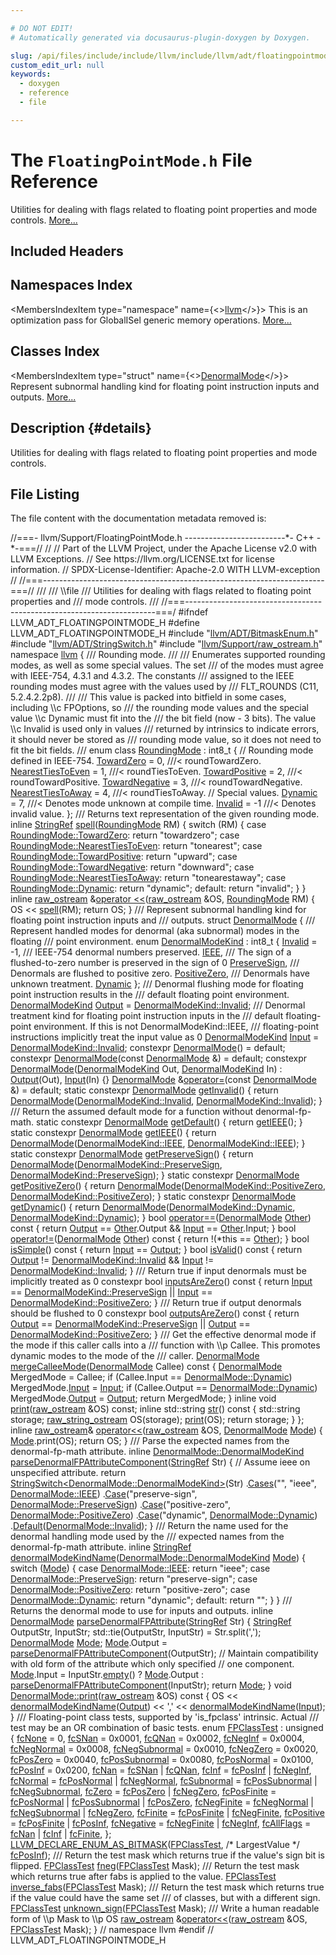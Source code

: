 ```yaml
---

# DO NOT EDIT!
# Automatically generated via docusaurus-plugin-doxygen by Doxygen.

slug: /api/files/include/include/llvm/include/llvm/adt/floatingpointmode-h
custom_edit_url: null
keywords:
  - doxygen
  - reference
  - file

---
```





# The `FloatingPointMode.h` File Reference

<DoxygenPage pluginConfig={pluginConfig}>

Utilities for dealing with flags related to floating point properties and mode controls. <a href="#details">More...</a>

## Included Headers

<IncludesList>
<IncludesListItem
  filePath="llvm/ADT/BitmaskEnum.h"
  permalink="/docs/api/files/include/include/llvm/include/llvm/adt/bitmaskenum-h"
  isLocal="true" />
<IncludesListItem
  filePath="llvm/ADT/StringSwitch.h"
  permalink="/docs/api/files/include/include/llvm/include/llvm/adt/stringswitch-h"
  isLocal="true" />
<IncludesListItem
  filePath="llvm/Support/raw_ostream.h"
  permalink="/docs/api/files/include/include/llvm/include/llvm/support/raw-ostream-h"
  isLocal="true" />
</IncludesList>

## Namespaces Index

<MembersIndex>

<MembersIndexItem
  type="namespace"
  name={<><a href="/docs/api/namespaces/llvm">llvm</a></>}>
This is an optimization pass for GlobalISel generic memory operations. <a href="/docs/api/namespaces/llvm/#details">More...</a>
</MembersIndexItem>

</MembersIndex>

## Classes Index

<MembersIndex>

<MembersIndexItem
  type="struct"
  name={<><a href="/docs/api/structs/llvm/denormalmode">DenormalMode</a></>}>
Represent subnormal handling kind for floating point instruction inputs and outputs. <a href="/docs/api/structs/llvm/denormalmode/#details">More...</a>
</MembersIndexItem>

</MembersIndex>

## Description {#details}

Utilities for dealing with flags related to floating point properties and mode controls.

## File Listing

The file content with the documentation metadata removed is:

<ProgramListing>

<Link id="l00001" /><CodeLine lineNumber="1"><span class="doxyHighlightComment">//===- llvm/Support/FloatingPointMode.h -------------------------&#42;- C++ -&#42;-===//</span></CodeLine>
<Link id="l00002" /><CodeLine lineNumber="2"><span class="doxyHighlightComment">//</span></CodeLine>
<Link id="l00003" /><CodeLine lineNumber="3"><span class="doxyHighlightComment">// Part of the LLVM Project, under the Apache License v2.0 with LLVM Exceptions.</span></CodeLine>
<Link id="l00004" /><CodeLine lineNumber="4"><span class="doxyHighlightComment">// See https://llvm.org/LICENSE.txt for license information.</span></CodeLine>
<Link id="l00005" /><CodeLine lineNumber="5"><span class="doxyHighlightComment">// SPDX-License-Identifier: Apache-2.0 WITH LLVM-exception</span></CodeLine>
<Link id="l00006" /><CodeLine lineNumber="6"><span class="doxyHighlightComment">//</span></CodeLine>
<Link id="l00007" /><CodeLine lineNumber="7"><span class="doxyHighlightComment">//===----------------------------------------------------------------------===//</span></CodeLine>
<Link id="l00008" /><CodeLine lineNumber="8"><span class="doxyHighlightComment">///</span></CodeLine>
<Link id="l00009" /><CodeLine lineNumber="9"><span class="doxyHighlightComment">/// \\file</span></CodeLine>
<Link id="l00010" /><CodeLine lineNumber="10"><span class="doxyHighlightComment">/// Utilities for dealing with flags related to floating point properties and</span></CodeLine>
<Link id="l00011" /><CodeLine lineNumber="11"><span class="doxyHighlightComment">/// mode controls.</span></CodeLine>
<Link id="l00012" /><CodeLine lineNumber="12"><span class="doxyHighlightComment">///</span></CodeLine>
<Link id="l00013" /><CodeLine lineNumber="13"><span class="doxyHighlightComment">//===----------------------------------------------------------------------===/</span></CodeLine>
<Link id="l00014" /><CodeLine lineNumber="14"></CodeLine>
<Link id="l00015" /><CodeLine lineNumber="15"><span class="doxyHighlightPreprocessor">#ifndef LLVM&#95;ADT&#95;FLOATINGPOINTMODE&#95;H</span></CodeLine>
<Link id="l00016" /><CodeLine lineNumber="16"><span class="doxyHighlightPreprocessor">#define LLVM&#95;ADT&#95;FLOATINGPOINTMODE&#95;H</span></CodeLine>
<Link id="l00017" /><CodeLine lineNumber="17"></CodeLine>
<Link id="l00018" /><CodeLine lineNumber="18"><span class="doxyHighlightPreprocessor">#include &quot;<a href="/docs/api/files/include/include/llvm/include/llvm/adt/bitmaskenum-h">llvm/ADT/BitmaskEnum.h</a>&quot;</span></CodeLine>
<Link id="l00019" /><CodeLine lineNumber="19"><span class="doxyHighlightPreprocessor">#include &quot;<a href="/docs/api/files/include/include/llvm/include/llvm/adt/stringswitch-h">llvm/ADT/StringSwitch.h</a>&quot;</span></CodeLine>
<Link id="l00020" /><CodeLine lineNumber="20"><span class="doxyHighlightPreprocessor">#include &quot;<a href="/docs/api/files/include/include/llvm/include/llvm/support/raw-ostream-h">llvm/Support/raw&#95;ostream.h</a>&quot;</span></CodeLine>
<Link id="l00021" /><CodeLine lineNumber="21"></CodeLine>
<Link id="l00022" /><CodeLine lineNumber="22"><span class="doxyHighlightKeyword">namespace </span><span class="doxyHighlight"><a href="/docs/api/namespaces/llvm">llvm</a> &#123;</span></CodeLine>
<Link id="l00023" /><CodeLine lineNumber="23"></CodeLine>
<Link id="l00024" /><CodeLine lineNumber="24"><span class="doxyHighlightComment">/// Rounding mode.</span></CodeLine>
<Link id="l00025" /><CodeLine lineNumber="25"><span class="doxyHighlightComment">///</span></CodeLine>
<Link id="l00026" /><CodeLine lineNumber="26"><span class="doxyHighlightComment">/// Enumerates supported rounding modes, as well as some special values. The set</span></CodeLine>
<Link id="l00027" /><CodeLine lineNumber="27"><span class="doxyHighlightComment">/// of the modes must agree with IEEE-754, 4.3.1 and 4.3.2. The constants</span></CodeLine>
<Link id="l00028" /><CodeLine lineNumber="28"><span class="doxyHighlightComment">/// assigned to the IEEE rounding modes must agree with the values used by</span></CodeLine>
<Link id="l00029" /><CodeLine lineNumber="29"><span class="doxyHighlightComment">/// FLT&#95;ROUNDS (C11, 5.2.4.2.2p8).</span></CodeLine>
<Link id="l00030" /><CodeLine lineNumber="30"><span class="doxyHighlightComment">///</span></CodeLine>
<Link id="l00031" /><CodeLine lineNumber="31"><span class="doxyHighlightComment">/// This value is packed into bitfield in some cases, including \\c FPOptions, so</span></CodeLine>
<Link id="l00032" /><CodeLine lineNumber="32"><span class="doxyHighlightComment">/// the rounding mode values and the special value \\c Dynamic must fit into the</span></CodeLine>
<Link id="l00033" /><CodeLine lineNumber="33"><span class="doxyHighlightComment">/// the bit field (now - 3 bits). The value \\c Invalid is used only in values</span></CodeLine>
<Link id="l00034" /><CodeLine lineNumber="34"><span class="doxyHighlightComment">/// returned by intrinsics to indicate errors, it should never be stored as</span></CodeLine>
<Link id="l00035" /><CodeLine lineNumber="35"><span class="doxyHighlightComment">/// rounding mode value, so it does not need to fit the bit fields.</span></CodeLine>
<Link id="l00036" /><CodeLine lineNumber="36"><span class="doxyHighlightComment">///</span></CodeLine>
<Link id="l00037" /><CodeLine lineNumber="37" lineLink="/docs/api/namespaces/llvm/#ab7af0c09900daed62bbdb01dba180f7c"><span class="doxyHighlightKeyword">enum class</span><span class="doxyHighlight"> <a href="/docs/api/namespaces/llvm/#ab7af0c09900daed62bbdb01dba180f7c">RoundingMode</a> : int8&#95;t &#123;</span></CodeLine>
<Link id="l00038" /><CodeLine lineNumber="38"><span class="doxyHighlight">  </span><span class="doxyHighlightComment">// Rounding mode defined in IEEE-754.</span></CodeLine>
<Link id="l00039" /><CodeLine lineNumber="39" lineLink="/docs/api/namespaces/llvm/#ab7af0c09900daed62bbdb01dba180f7ca2113e9520b32addb451df3b9fec51a96"><span class="doxyHighlight">  <a href="/docs/api/namespaces/llvm/#ab7af0c09900daed62bbdb01dba180f7ca2113e9520b32addb451df3b9fec51a96">TowardZero</a>        = 0,    </span><span class="doxyHighlightComment">///&lt; roundTowardZero.</span></CodeLine>
<Link id="l00040" /><CodeLine lineNumber="40" lineLink="/docs/api/namespaces/llvm/#ab7af0c09900daed62bbdb01dba180f7ca44467144e3b6bdac3e85ef6f90e7d832"><span class="doxyHighlight">  <a href="/docs/api/namespaces/llvm/#ab7af0c09900daed62bbdb01dba180f7ca44467144e3b6bdac3e85ef6f90e7d832">NearestTiesToEven</a> = 1,    </span><span class="doxyHighlightComment">///&lt; roundTiesToEven.</span></CodeLine>
<Link id="l00041" /><CodeLine lineNumber="41" lineLink="/docs/api/namespaces/llvm/#ab7af0c09900daed62bbdb01dba180f7ca9f5fca8e6c87d7107d7203b4c2ccd1af"><span class="doxyHighlight">  <a href="/docs/api/namespaces/llvm/#ab7af0c09900daed62bbdb01dba180f7ca9f5fca8e6c87d7107d7203b4c2ccd1af">TowardPositive</a>    = 2,    </span><span class="doxyHighlightComment">///&lt; roundTowardPositive.</span></CodeLine>
<Link id="l00042" /><CodeLine lineNumber="42" lineLink="/docs/api/namespaces/llvm/#ab7af0c09900daed62bbdb01dba180f7cacd6fee581a325642b84f1af5c0be5140"><span class="doxyHighlight">  <a href="/docs/api/namespaces/llvm/#ab7af0c09900daed62bbdb01dba180f7cacd6fee581a325642b84f1af5c0be5140">TowardNegative</a>    = 3,    </span><span class="doxyHighlightComment">///&lt; roundTowardNegative.</span></CodeLine>
<Link id="l00043" /><CodeLine lineNumber="43" lineLink="/docs/api/namespaces/llvm/#ab7af0c09900daed62bbdb01dba180f7cac88733f0acde4922deb25917d884f7bb"><span class="doxyHighlight">  <a href="/docs/api/namespaces/llvm/#ab7af0c09900daed62bbdb01dba180f7cac88733f0acde4922deb25917d884f7bb">NearestTiesToAway</a> = 4,    </span><span class="doxyHighlightComment">///&lt; roundTiesToAway.</span></CodeLine>
<Link id="l00044" /><CodeLine lineNumber="44"></CodeLine>
<Link id="l00045" /><CodeLine lineNumber="45"><span class="doxyHighlight">  </span><span class="doxyHighlightComment">// Special values.</span></CodeLine>
<Link id="l00046" /><CodeLine lineNumber="46" lineLink="/docs/api/namespaces/llvm/#ab7af0c09900daed62bbdb01dba180f7ca971fd8cc345d8bd9f92e9f7d88fdf20c"><span class="doxyHighlight">  <a href="/docs/api/namespaces/llvm/#ab7af0c09900daed62bbdb01dba180f7ca971fd8cc345d8bd9f92e9f7d88fdf20c">Dynamic</a> = 7,    </span><span class="doxyHighlightComment">///&lt; Denotes mode unknown at compile time.</span></CodeLine>
<Link id="l00047" /><CodeLine lineNumber="47" lineLink="/docs/api/namespaces/llvm/#ab7af0c09900daed62bbdb01dba180f7ca4bbb8f967da6d1a610596d7257179c2b"><span class="doxyHighlight">  <a href="/docs/api/namespaces/llvm/#af59335be18fa802d111a646be658b7d0a68a576ae5bab85b26f5e5a947d3b41e8">Invalid</a> = -1    </span><span class="doxyHighlightComment">///&lt; Denotes invalid value.</span></CodeLine>
<Link id="l00048" /><CodeLine lineNumber="48"><span class="doxyHighlight">&#125;;</span></CodeLine>
<Link id="l00049" /><CodeLine lineNumber="49"></CodeLine>
<Link id="l00050" /><CodeLine lineNumber="50"><span class="doxyHighlightComment">/// Returns text representation of the given rounding mode.</span></CodeLine>
<Link id="l00051" /><CodeLine lineNumber="51" lineLink="/docs/api/namespaces/llvm/#acc6e3aaa82dc2701eedafc4b32393ebb"><span class="doxyHighlightKeyword">inline</span><span class="doxyHighlight"> <a href="/docs/api/classes/llvm/stringref">StringRef</a> <a href="/docs/api/namespaces/llvm/#acc6e3aaa82dc2701eedafc4b32393ebb">spell</a>(<a href="/docs/api/namespaces/llvm/#ab7af0c09900daed62bbdb01dba180f7c">RoundingMode</a> RM) &#123;</span></CodeLine>
<Link id="l00052" /><CodeLine lineNumber="52"><span class="doxyHighlight">  </span><span class="doxyHighlightKeywordFlow">switch</span><span class="doxyHighlight"> (RM) &#123;</span></CodeLine>
<Link id="l00053" /><CodeLine lineNumber="53"><span class="doxyHighlight">  </span><span class="doxyHighlightKeywordFlow">case</span><span class="doxyHighlight"> <a href="/docs/api/namespaces/llvm/#ab7af0c09900daed62bbdb01dba180f7ca2113e9520b32addb451df3b9fec51a96">RoundingMode::TowardZero</a>: </span><span class="doxyHighlightKeywordFlow">return</span><span class="doxyHighlight"> </span><span class="doxyHighlightStringLiteral">&quot;towardzero&quot;</span><span class="doxyHighlight">;</span></CodeLine>
<Link id="l00054" /><CodeLine lineNumber="54"><span class="doxyHighlight">  </span><span class="doxyHighlightKeywordFlow">case</span><span class="doxyHighlight"> <a href="/docs/api/namespaces/llvm/#ab7af0c09900daed62bbdb01dba180f7ca44467144e3b6bdac3e85ef6f90e7d832">RoundingMode::NearestTiesToEven</a>: </span><span class="doxyHighlightKeywordFlow">return</span><span class="doxyHighlight"> </span><span class="doxyHighlightStringLiteral">&quot;tonearest&quot;</span><span class="doxyHighlight">;</span></CodeLine>
<Link id="l00055" /><CodeLine lineNumber="55"><span class="doxyHighlight">  </span><span class="doxyHighlightKeywordFlow">case</span><span class="doxyHighlight"> <a href="/docs/api/namespaces/llvm/#ab7af0c09900daed62bbdb01dba180f7ca9f5fca8e6c87d7107d7203b4c2ccd1af">RoundingMode::TowardPositive</a>: </span><span class="doxyHighlightKeywordFlow">return</span><span class="doxyHighlight"> </span><span class="doxyHighlightStringLiteral">&quot;upward&quot;</span><span class="doxyHighlight">;</span></CodeLine>
<Link id="l00056" /><CodeLine lineNumber="56"><span class="doxyHighlight">  </span><span class="doxyHighlightKeywordFlow">case</span><span class="doxyHighlight"> <a href="/docs/api/namespaces/llvm/#ab7af0c09900daed62bbdb01dba180f7cacd6fee581a325642b84f1af5c0be5140">RoundingMode::TowardNegative</a>: </span><span class="doxyHighlightKeywordFlow">return</span><span class="doxyHighlight"> </span><span class="doxyHighlightStringLiteral">&quot;downward&quot;</span><span class="doxyHighlight">;</span></CodeLine>
<Link id="l00057" /><CodeLine lineNumber="57"><span class="doxyHighlight">  </span><span class="doxyHighlightKeywordFlow">case</span><span class="doxyHighlight"> <a href="/docs/api/namespaces/llvm/#ab7af0c09900daed62bbdb01dba180f7cac88733f0acde4922deb25917d884f7bb">RoundingMode::NearestTiesToAway</a>: </span><span class="doxyHighlightKeywordFlow">return</span><span class="doxyHighlight"> </span><span class="doxyHighlightStringLiteral">&quot;tonearestaway&quot;</span><span class="doxyHighlight">;</span></CodeLine>
<Link id="l00058" /><CodeLine lineNumber="58"><span class="doxyHighlight">  </span><span class="doxyHighlightKeywordFlow">case</span><span class="doxyHighlight"> <a href="/docs/api/namespaces/llvm/#ab7af0c09900daed62bbdb01dba180f7ca971fd8cc345d8bd9f92e9f7d88fdf20c">RoundingMode::Dynamic</a>: </span><span class="doxyHighlightKeywordFlow">return</span><span class="doxyHighlight"> </span><span class="doxyHighlightStringLiteral">&quot;dynamic&quot;</span><span class="doxyHighlight">;</span></CodeLine>
<Link id="l00059" /><CodeLine lineNumber="59"><span class="doxyHighlight">  </span><span class="doxyHighlightKeywordFlow">default</span><span class="doxyHighlight">: </span><span class="doxyHighlightKeywordFlow">return</span><span class="doxyHighlight"> </span><span class="doxyHighlightStringLiteral">&quot;invalid&quot;</span><span class="doxyHighlight">;</span></CodeLine>
<Link id="l00060" /><CodeLine lineNumber="60"><span class="doxyHighlight">  &#125;</span></CodeLine>
<Link id="l00061" /><CodeLine lineNumber="61"><span class="doxyHighlight">&#125;</span></CodeLine>
<Link id="l00062" /><CodeLine lineNumber="62"></CodeLine>
<Link id="l00063" /><CodeLine lineNumber="63" lineLink="/docs/api/namespaces/llvm/#ad776ff5246fd8909de3f9f97644b82c9"><span class="doxyHighlightKeyword">inline</span><span class="doxyHighlight"> <a href="/docs/api/classes/llvm/raw-ostream">raw&#95;ostream</a> &amp;<a href="/docs/api/namespaces/llvm/#ab89f1db02887aa569176f0e29622eb47">operator &lt;&lt;</a>(<a href="/docs/api/classes/llvm/raw-ostream">raw&#95;ostream</a> &amp;OS, <a href="/docs/api/namespaces/llvm/#ab7af0c09900daed62bbdb01dba180f7c">RoundingMode</a> RM) &#123;</span></CodeLine>
<Link id="l00064" /><CodeLine lineNumber="64"><span class="doxyHighlight">  OS &lt;&lt; <a href="/docs/api/namespaces/llvm/#acc6e3aaa82dc2701eedafc4b32393ebb">spell</a>(RM);</span></CodeLine>
<Link id="l00065" /><CodeLine lineNumber="65"><span class="doxyHighlight">  </span><span class="doxyHighlightKeywordFlow">return</span><span class="doxyHighlight"> OS;</span></CodeLine>
<Link id="l00066" /><CodeLine lineNumber="66"><span class="doxyHighlight">&#125;</span></CodeLine>
<Link id="l00067" /><CodeLine lineNumber="67"></CodeLine>
<Link id="l00068" /><CodeLine lineNumber="68"><span class="doxyHighlightComment">/// Represent subnormal handling kind for floating point instruction inputs and</span></CodeLine>
<Link id="l00069" /><CodeLine lineNumber="69"><span class="doxyHighlightComment">/// outputs.</span></CodeLine>
<Link id="l00070" /><CodeLine lineNumber="70" lineLink="/docs/api/structs/llvm/denormalmode"><span class="doxyHighlightKeyword">struct </span><span class="doxyHighlight"><a href="/docs/api/structs/llvm/denormalmode/#ad96de724aad364e26ee28cdf52fd6943">DenormalMode</a> &#123;</span></CodeLine>
<Link id="l00071" /><CodeLine lineNumber="71"><span class="doxyHighlightComment">  /// Represent handled modes for denormal (aka subnormal) modes in the floating</span></CodeLine>
<Link id="l00072" /><CodeLine lineNumber="72"><span class="doxyHighlightComment">  /// point environment.</span></CodeLine>
<Link id="l00073" /><CodeLine lineNumber="73" lineLink="/docs/api/structs/llvm/denormalmode/#a29b26e3ae30f3f6ec4106ff181282893"><span class="doxyHighlight">  </span><span class="doxyHighlightKeyword">enum</span><span class="doxyHighlight"> <a href="/docs/api/structs/llvm/denormalmode/#a29b26e3ae30f3f6ec4106ff181282893">DenormalModeKind</a> : int8&#95;t &#123;</span></CodeLine>
<Link id="l00074" /><CodeLine lineNumber="74" lineLink="/docs/api/structs/llvm/denormalmode/#a29b26e3ae30f3f6ec4106ff181282893a72fe23f34a4f8005af6172748a69bc63"><span class="doxyHighlight">    <a href="/docs/api/structs/llvm/denormalmode/#a29b26e3ae30f3f6ec4106ff181282893a72fe23f34a4f8005af6172748a69bc63">Invalid</a> = -1,</span></CodeLine>
<Link id="l00075" /><CodeLine lineNumber="75"></CodeLine>
<Link id="l00076" /><CodeLine lineNumber="76"><span class="doxyHighlightComment">    /// IEEE-754 denormal numbers preserved.</span></CodeLine>
<Link id="l00077" /><CodeLine lineNumber="77" lineLink="/docs/api/structs/llvm/denormalmode/#a29b26e3ae30f3f6ec4106ff181282893ad6fd23eb0b98a2d4551582753191b6da"><span class="doxyHighlight">    <a href="/docs/api/structs/llvm/denormalmode/#a29b26e3ae30f3f6ec4106ff181282893ad6fd23eb0b98a2d4551582753191b6da">IEEE</a>,</span></CodeLine>
<Link id="l00078" /><CodeLine lineNumber="78"></CodeLine>
<Link id="l00079" /><CodeLine lineNumber="79"><span class="doxyHighlightComment">    /// The sign of a flushed-to-zero number is preserved in the sign of 0</span></CodeLine>
<Link id="l00080" /><CodeLine lineNumber="80" lineLink="/docs/api/structs/llvm/denormalmode/#a29b26e3ae30f3f6ec4106ff181282893a40bc80ae1d362a1461703637e946cbd8"><span class="doxyHighlight">    <a href="/docs/api/structs/llvm/denormalmode/#a29b26e3ae30f3f6ec4106ff181282893a40bc80ae1d362a1461703637e946cbd8">PreserveSign</a>,</span></CodeLine>
<Link id="l00081" /><CodeLine lineNumber="81"></CodeLine>
<Link id="l00082" /><CodeLine lineNumber="82"><span class="doxyHighlightComment">    /// Denormals are flushed to positive zero.</span></CodeLine>
<Link id="l00083" /><CodeLine lineNumber="83" lineLink="/docs/api/structs/llvm/denormalmode/#a29b26e3ae30f3f6ec4106ff181282893a7de61db082dcdc6e8d34d1c5fd2e9757"><span class="doxyHighlight">    <a href="/docs/api/structs/llvm/denormalmode/#a29b26e3ae30f3f6ec4106ff181282893a7de61db082dcdc6e8d34d1c5fd2e9757">PositiveZero</a>,</span></CodeLine>
<Link id="l00084" /><CodeLine lineNumber="84"></CodeLine>
<Link id="l00085" /><CodeLine lineNumber="85"><span class="doxyHighlightComment">    /// Denormals have unknown treatment.</span></CodeLine>
<Link id="l00086" /><CodeLine lineNumber="86" lineLink="/docs/api/structs/llvm/denormalmode/#a29b26e3ae30f3f6ec4106ff181282893ab6083e266013055b6c2ef85b1e47444c"><span class="doxyHighlight">    <a href="/docs/api/structs/llvm/denormalmode/#a29b26e3ae30f3f6ec4106ff181282893ab6083e266013055b6c2ef85b1e47444c">Dynamic</a></span></CodeLine>
<Link id="l00087" /><CodeLine lineNumber="87"><span class="doxyHighlight">  &#125;;</span></CodeLine>
<Link id="l00088" /><CodeLine lineNumber="88"></CodeLine>
<Link id="l00089" /><CodeLine lineNumber="89"><span class="doxyHighlightComment">  /// Denormal flushing mode for floating point instruction results in the</span></CodeLine>
<Link id="l00090" /><CodeLine lineNumber="90"><span class="doxyHighlightComment">  /// default floating point environment.</span></CodeLine>
<Link id="l00091" /><CodeLine lineNumber="91" lineLink="/docs/api/structs/llvm/denormalmode/#aa1be940c9e7d0c7ed20dfdaf5731b082"><span class="doxyHighlight">  <a href="/docs/api/structs/llvm/denormalmode/#a29b26e3ae30f3f6ec4106ff181282893">DenormalModeKind</a> <a href="/docs/api/structs/llvm/denormalmode/#aa1be940c9e7d0c7ed20dfdaf5731b082">Output</a> = <a href="/docs/api/structs/llvm/denormalmode/#a29b26e3ae30f3f6ec4106ff181282893a72fe23f34a4f8005af6172748a69bc63">DenormalModeKind::Invalid</a>;</span></CodeLine>
<Link id="l00092" /><CodeLine lineNumber="92"></CodeLine>
<Link id="l00093" /><CodeLine lineNumber="93"><span class="doxyHighlightComment">  /// Denormal treatment kind for floating point instruction inputs in the</span></CodeLine>
<Link id="l00094" /><CodeLine lineNumber="94"><span class="doxyHighlightComment">  /// default floating-point environment. If this is not DenormalModeKind::IEEE,</span></CodeLine>
<Link id="l00095" /><CodeLine lineNumber="95"><span class="doxyHighlightComment">  /// floating-point instructions implicitly treat the input value as 0</span></CodeLine>
<Link id="l00096" /><CodeLine lineNumber="96" lineLink="/docs/api/structs/llvm/denormalmode/#a1b79f1995991b0a757a4d04969c3717f"><span class="doxyHighlight">  <a href="/docs/api/structs/llvm/denormalmode/#a29b26e3ae30f3f6ec4106ff181282893">DenormalModeKind</a> <a href="/docs/api/structs/llvm/denormalmode/#a1b79f1995991b0a757a4d04969c3717f">Input</a> = <a href="/docs/api/structs/llvm/denormalmode/#a29b26e3ae30f3f6ec4106ff181282893a72fe23f34a4f8005af6172748a69bc63">DenormalModeKind::Invalid</a>;</span></CodeLine>
<Link id="l00097" /><CodeLine lineNumber="97"></CodeLine>
<Link id="l00098" /><CodeLine lineNumber="98" lineLink="/docs/api/structs/llvm/denormalmode/#ad96de724aad364e26ee28cdf52fd6943"><span class="doxyHighlight">  </span><span class="doxyHighlightKeyword">constexpr</span><span class="doxyHighlight"> <a href="/docs/api/structs/llvm/denormalmode/#ad96de724aad364e26ee28cdf52fd6943">DenormalMode</a>() = </span><span class="doxyHighlightKeywordFlow">default</span><span class="doxyHighlight">;</span></CodeLine>
<Link id="l00099" /><CodeLine lineNumber="99" lineLink="/docs/api/structs/llvm/denormalmode/#a4b202da837972c1d888800ddde783ecd"><span class="doxyHighlight">  </span><span class="doxyHighlightKeyword">constexpr</span><span class="doxyHighlight"> <a href="/docs/api/structs/llvm/denormalmode/#a4b202da837972c1d888800ddde783ecd">DenormalMode</a>(</span><span class="doxyHighlightKeyword">const</span><span class="doxyHighlight"> <a href="/docs/api/structs/llvm/denormalmode/#ad96de724aad364e26ee28cdf52fd6943">DenormalMode</a> &amp;) = </span><span class="doxyHighlightKeywordFlow">default</span><span class="doxyHighlight">;</span></CodeLine>
<Link id="l00100" /><CodeLine lineNumber="100" lineLink="/docs/api/structs/llvm/denormalmode/#abf884e500b6e13f208363e16bb8c01bf"><span class="doxyHighlight">  </span><span class="doxyHighlightKeyword">constexpr</span><span class="doxyHighlight"> <a href="/docs/api/structs/llvm/denormalmode/#abf884e500b6e13f208363e16bb8c01bf">DenormalMode</a>(<a href="/docs/api/structs/llvm/denormalmode/#a29b26e3ae30f3f6ec4106ff181282893">DenormalModeKind</a> Out, <a href="/docs/api/structs/llvm/denormalmode/#a29b26e3ae30f3f6ec4106ff181282893">DenormalModeKind</a> In) :</span></CodeLine>
<Link id="l00101" /><CodeLine lineNumber="101"><span class="doxyHighlight">    <a href="/docs/api/structs/llvm/denormalmode/#aa1be940c9e7d0c7ed20dfdaf5731b082">Output</a>(Out), <a href="/docs/api/structs/llvm/denormalmode/#a1b79f1995991b0a757a4d04969c3717f">Input</a>(In) &#123;&#125;</span></CodeLine>
<Link id="l00102" /><CodeLine lineNumber="102"></CodeLine>
<Link id="l00103" /><CodeLine lineNumber="103" lineLink="/docs/api/structs/llvm/denormalmode/#ab57988ac0fc8592432171faf6c4b6cb5"><span class="doxyHighlight">  <a href="/docs/api/structs/llvm/denormalmode/#ad96de724aad364e26ee28cdf52fd6943">DenormalMode</a> &amp;<a href="/docs/api/structs/llvm/denormalmode/#ab57988ac0fc8592432171faf6c4b6cb5">operator=</a>(</span><span class="doxyHighlightKeyword">const</span><span class="doxyHighlight"> <a href="/docs/api/structs/llvm/denormalmode/#ad96de724aad364e26ee28cdf52fd6943">DenormalMode</a> &amp;) = </span><span class="doxyHighlightKeywordFlow">default</span><span class="doxyHighlight">;</span></CodeLine>
<Link id="l00104" /><CodeLine lineNumber="104"></CodeLine>
<Link id="l00105" /><CodeLine lineNumber="105" lineLink="/docs/api/structs/llvm/denormalmode/#a7326cc28954855133bd6efba8aa9724a"><span class="doxyHighlight">  </span><span class="doxyHighlightKeyword">static</span><span class="doxyHighlight"> </span><span class="doxyHighlightKeyword">constexpr</span><span class="doxyHighlight"> <a href="/docs/api/structs/llvm/denormalmode/#ad96de724aad364e26ee28cdf52fd6943">DenormalMode</a> <a href="/docs/api/structs/llvm/denormalmode/#a7326cc28954855133bd6efba8aa9724a">getInvalid</a>() &#123;</span></CodeLine>
<Link id="l00106" /><CodeLine lineNumber="106"><span class="doxyHighlight">    </span><span class="doxyHighlightKeywordFlow">return</span><span class="doxyHighlight"> <a href="/docs/api/structs/llvm/denormalmode/#ad96de724aad364e26ee28cdf52fd6943">DenormalMode</a>(<a href="/docs/api/structs/llvm/denormalmode/#a29b26e3ae30f3f6ec4106ff181282893a72fe23f34a4f8005af6172748a69bc63">DenormalModeKind::Invalid</a>, <a href="/docs/api/structs/llvm/denormalmode/#a29b26e3ae30f3f6ec4106ff181282893a72fe23f34a4f8005af6172748a69bc63">DenormalModeKind::Invalid</a>);</span></CodeLine>
<Link id="l00107" /><CodeLine lineNumber="107"><span class="doxyHighlight">  &#125;</span></CodeLine>
<Link id="l00108" /><CodeLine lineNumber="108"></CodeLine>
<Link id="l00109" /><CodeLine lineNumber="109"><span class="doxyHighlightComment">  /// Return the assumed default mode for a function without denormal-fp-math.</span></CodeLine>
<Link id="l00110" /><CodeLine lineNumber="110" lineLink="/docs/api/structs/llvm/denormalmode/#a5593567c266618b9001731accef54da8"><span class="doxyHighlight">  </span><span class="doxyHighlightKeyword">static</span><span class="doxyHighlight"> </span><span class="doxyHighlightKeyword">constexpr</span><span class="doxyHighlight"> <a href="/docs/api/structs/llvm/denormalmode/#ad96de724aad364e26ee28cdf52fd6943">DenormalMode</a> <a href="/docs/api/structs/llvm/denormalmode/#a5593567c266618b9001731accef54da8">getDefault</a>() &#123;</span></CodeLine>
<Link id="l00111" /><CodeLine lineNumber="111"><span class="doxyHighlight">    </span><span class="doxyHighlightKeywordFlow">return</span><span class="doxyHighlight"> <a href="/docs/api/structs/llvm/denormalmode/#afc06bc91a5873ec7efe616b733f2c5c8">getIEEE</a>();</span></CodeLine>
<Link id="l00112" /><CodeLine lineNumber="112"><span class="doxyHighlight">  &#125;</span></CodeLine>
<Link id="l00113" /><CodeLine lineNumber="113"></CodeLine>
<Link id="l00114" /><CodeLine lineNumber="114" lineLink="/docs/api/structs/llvm/denormalmode/#afc06bc91a5873ec7efe616b733f2c5c8"><span class="doxyHighlight">  </span><span class="doxyHighlightKeyword">static</span><span class="doxyHighlight"> </span><span class="doxyHighlightKeyword">constexpr</span><span class="doxyHighlight"> <a href="/docs/api/structs/llvm/denormalmode/#ad96de724aad364e26ee28cdf52fd6943">DenormalMode</a> <a href="/docs/api/structs/llvm/denormalmode/#afc06bc91a5873ec7efe616b733f2c5c8">getIEEE</a>() &#123;</span></CodeLine>
<Link id="l00115" /><CodeLine lineNumber="115"><span class="doxyHighlight">    </span><span class="doxyHighlightKeywordFlow">return</span><span class="doxyHighlight"> <a href="/docs/api/structs/llvm/denormalmode/#ad96de724aad364e26ee28cdf52fd6943">DenormalMode</a>(<a href="/docs/api/structs/llvm/denormalmode/#a29b26e3ae30f3f6ec4106ff181282893ad6fd23eb0b98a2d4551582753191b6da">DenormalModeKind::IEEE</a>, <a href="/docs/api/structs/llvm/denormalmode/#a29b26e3ae30f3f6ec4106ff181282893ad6fd23eb0b98a2d4551582753191b6da">DenormalModeKind::IEEE</a>);</span></CodeLine>
<Link id="l00116" /><CodeLine lineNumber="116"><span class="doxyHighlight">  &#125;</span></CodeLine>
<Link id="l00117" /><CodeLine lineNumber="117"></CodeLine>
<Link id="l00118" /><CodeLine lineNumber="118" lineLink="/docs/api/structs/llvm/denormalmode/#a8b25a485fab5c4ade966d2ad73bc2ccf"><span class="doxyHighlight">  </span><span class="doxyHighlightKeyword">static</span><span class="doxyHighlight"> </span><span class="doxyHighlightKeyword">constexpr</span><span class="doxyHighlight"> <a href="/docs/api/structs/llvm/denormalmode/#ad96de724aad364e26ee28cdf52fd6943">DenormalMode</a> <a href="/docs/api/structs/llvm/denormalmode/#a8b25a485fab5c4ade966d2ad73bc2ccf">getPreserveSign</a>() &#123;</span></CodeLine>
<Link id="l00119" /><CodeLine lineNumber="119"><span class="doxyHighlight">    </span><span class="doxyHighlightKeywordFlow">return</span><span class="doxyHighlight"> <a href="/docs/api/structs/llvm/denormalmode/#ad96de724aad364e26ee28cdf52fd6943">DenormalMode</a>(<a href="/docs/api/structs/llvm/denormalmode/#a29b26e3ae30f3f6ec4106ff181282893a40bc80ae1d362a1461703637e946cbd8">DenormalModeKind::PreserveSign</a>,</span></CodeLine>
<Link id="l00120" /><CodeLine lineNumber="120"><span class="doxyHighlight">                        <a href="/docs/api/structs/llvm/denormalmode/#a29b26e3ae30f3f6ec4106ff181282893a40bc80ae1d362a1461703637e946cbd8">DenormalModeKind::PreserveSign</a>);</span></CodeLine>
<Link id="l00121" /><CodeLine lineNumber="121"><span class="doxyHighlight">  &#125;</span></CodeLine>
<Link id="l00122" /><CodeLine lineNumber="122"></CodeLine>
<Link id="l00123" /><CodeLine lineNumber="123" lineLink="/docs/api/structs/llvm/denormalmode/#a3c136ee901a0b48c5bf4be4b29d58b58"><span class="doxyHighlight">  </span><span class="doxyHighlightKeyword">static</span><span class="doxyHighlight"> </span><span class="doxyHighlightKeyword">constexpr</span><span class="doxyHighlight"> <a href="/docs/api/structs/llvm/denormalmode/#ad96de724aad364e26ee28cdf52fd6943">DenormalMode</a> <a href="/docs/api/structs/llvm/denormalmode/#a3c136ee901a0b48c5bf4be4b29d58b58">getPositiveZero</a>() &#123;</span></CodeLine>
<Link id="l00124" /><CodeLine lineNumber="124"><span class="doxyHighlight">    </span><span class="doxyHighlightKeywordFlow">return</span><span class="doxyHighlight"> <a href="/docs/api/structs/llvm/denormalmode/#ad96de724aad364e26ee28cdf52fd6943">DenormalMode</a>(<a href="/docs/api/structs/llvm/denormalmode/#a29b26e3ae30f3f6ec4106ff181282893a7de61db082dcdc6e8d34d1c5fd2e9757">DenormalModeKind::PositiveZero</a>,</span></CodeLine>
<Link id="l00125" /><CodeLine lineNumber="125"><span class="doxyHighlight">                        <a href="/docs/api/structs/llvm/denormalmode/#a29b26e3ae30f3f6ec4106ff181282893a7de61db082dcdc6e8d34d1c5fd2e9757">DenormalModeKind::PositiveZero</a>);</span></CodeLine>
<Link id="l00126" /><CodeLine lineNumber="126"><span class="doxyHighlight">  &#125;</span></CodeLine>
<Link id="l00127" /><CodeLine lineNumber="127"></CodeLine>
<Link id="l00128" /><CodeLine lineNumber="128" lineLink="/docs/api/structs/llvm/denormalmode/#af51395b84b8db9baa750e7b9210eebb2"><span class="doxyHighlight">  </span><span class="doxyHighlightKeyword">static</span><span class="doxyHighlight"> </span><span class="doxyHighlightKeyword">constexpr</span><span class="doxyHighlight"> <a href="/docs/api/structs/llvm/denormalmode/#ad96de724aad364e26ee28cdf52fd6943">DenormalMode</a> <a href="/docs/api/structs/llvm/denormalmode/#af51395b84b8db9baa750e7b9210eebb2">getDynamic</a>() &#123;</span></CodeLine>
<Link id="l00129" /><CodeLine lineNumber="129"><span class="doxyHighlight">    </span><span class="doxyHighlightKeywordFlow">return</span><span class="doxyHighlight"> <a href="/docs/api/structs/llvm/denormalmode/#ad96de724aad364e26ee28cdf52fd6943">DenormalMode</a>(<a href="/docs/api/structs/llvm/denormalmode/#a29b26e3ae30f3f6ec4106ff181282893ab6083e266013055b6c2ef85b1e47444c">DenormalModeKind::Dynamic</a>, <a href="/docs/api/structs/llvm/denormalmode/#a29b26e3ae30f3f6ec4106ff181282893ab6083e266013055b6c2ef85b1e47444c">DenormalModeKind::Dynamic</a>);</span></CodeLine>
<Link id="l00130" /><CodeLine lineNumber="130"><span class="doxyHighlight">  &#125;</span></CodeLine>
<Link id="l00131" /><CodeLine lineNumber="131"></CodeLine>
<Link id="l00132" /><CodeLine lineNumber="132" lineLink="/docs/api/structs/llvm/denormalmode/#aa855dc98825c2d5280daa12b8cb34949"><span class="doxyHighlight">  </span><span class="doxyHighlightKeywordType">bool</span><span class="doxyHighlight"> <a href="/docs/api/structs/llvm/denormalmode/#aa855dc98825c2d5280daa12b8cb34949">operator==</a>(<a href="/docs/api/structs/llvm/denormalmode/#ad96de724aad364e26ee28cdf52fd6943">DenormalMode</a> <a href="/docs/api/namespaces/llvm/#a9eb4f5b98b70ee4fab9614ed58282c1fa6311ae17c1ee52b36e68aaf4ad066387">Other</a>)</span><span class="doxyHighlightKeyword"> const </span><span class="doxyHighlight">&#123;</span></CodeLine>
<Link id="l00133" /><CodeLine lineNumber="133"><span class="doxyHighlight">    </span><span class="doxyHighlightKeywordFlow">return</span><span class="doxyHighlight"> <a href="/docs/api/structs/llvm/denormalmode/#aa1be940c9e7d0c7ed20dfdaf5731b082">Output</a> == <a href="/docs/api/namespaces/llvm/#a9eb4f5b98b70ee4fab9614ed58282c1fa6311ae17c1ee52b36e68aaf4ad066387">Other</a>.Output &amp;&amp; <a href="/docs/api/structs/llvm/denormalmode/#a1b79f1995991b0a757a4d04969c3717f">Input</a> == <a href="/docs/api/namespaces/llvm/#a9eb4f5b98b70ee4fab9614ed58282c1fa6311ae17c1ee52b36e68aaf4ad066387">Other</a>.Input;</span></CodeLine>
<Link id="l00134" /><CodeLine lineNumber="134"><span class="doxyHighlight">  &#125;</span></CodeLine>
<Link id="l00135" /><CodeLine lineNumber="135"></CodeLine>
<Link id="l00136" /><CodeLine lineNumber="136" lineLink="/docs/api/structs/llvm/denormalmode/#a4ec7bc0edf1366472c4109dd76f8ce99"><span class="doxyHighlight">  </span><span class="doxyHighlightKeywordType">bool</span><span class="doxyHighlight"> <a href="/docs/api/structs/llvm/denormalmode/#a4ec7bc0edf1366472c4109dd76f8ce99">operator!=</a>(<a href="/docs/api/structs/llvm/denormalmode/#ad96de724aad364e26ee28cdf52fd6943">DenormalMode</a> <a href="/docs/api/namespaces/llvm/#a9eb4f5b98b70ee4fab9614ed58282c1fa6311ae17c1ee52b36e68aaf4ad066387">Other</a>)</span><span class="doxyHighlightKeyword"> const </span><span class="doxyHighlight">&#123;</span></CodeLine>
<Link id="l00137" /><CodeLine lineNumber="137"><span class="doxyHighlight">    </span><span class="doxyHighlightKeywordFlow">return</span><span class="doxyHighlight"> !(&#42;</span><span class="doxyHighlightKeyword">this</span><span class="doxyHighlight"> == <a href="/docs/api/namespaces/llvm/#a9eb4f5b98b70ee4fab9614ed58282c1fa6311ae17c1ee52b36e68aaf4ad066387">Other</a>);</span></CodeLine>
<Link id="l00138" /><CodeLine lineNumber="138"><span class="doxyHighlight">  &#125;</span></CodeLine>
<Link id="l00139" /><CodeLine lineNumber="139"></CodeLine>
<Link id="l00140" /><CodeLine lineNumber="140" lineLink="/docs/api/structs/llvm/denormalmode/#a6c4f83a3adadaf5324552427a9c239c3"><span class="doxyHighlight">  </span><span class="doxyHighlightKeywordType">bool</span><span class="doxyHighlight"> <a href="/docs/api/structs/llvm/denormalmode/#a6c4f83a3adadaf5324552427a9c239c3">isSimple</a>()</span><span class="doxyHighlightKeyword"> const </span><span class="doxyHighlight">&#123;</span></CodeLine>
<Link id="l00141" /><CodeLine lineNumber="141"><span class="doxyHighlight">    </span><span class="doxyHighlightKeywordFlow">return</span><span class="doxyHighlight"> <a href="/docs/api/structs/llvm/denormalmode/#a1b79f1995991b0a757a4d04969c3717f">Input</a> == <a href="/docs/api/structs/llvm/denormalmode/#aa1be940c9e7d0c7ed20dfdaf5731b082">Output</a>;</span></CodeLine>
<Link id="l00142" /><CodeLine lineNumber="142"><span class="doxyHighlight">  &#125;</span></CodeLine>
<Link id="l00143" /><CodeLine lineNumber="143"></CodeLine>
<Link id="l00144" /><CodeLine lineNumber="144" lineLink="/docs/api/structs/llvm/denormalmode/#ad26d0c331e4714d8dc77cdd90d1d75d4"><span class="doxyHighlight">  </span><span class="doxyHighlightKeywordType">bool</span><span class="doxyHighlight"> <a href="/docs/api/structs/llvm/denormalmode/#ad26d0c331e4714d8dc77cdd90d1d75d4">isValid</a>()</span><span class="doxyHighlightKeyword"> const </span><span class="doxyHighlight">&#123;</span></CodeLine>
<Link id="l00145" /><CodeLine lineNumber="145"><span class="doxyHighlight">    </span><span class="doxyHighlightKeywordFlow">return</span><span class="doxyHighlight"> <a href="/docs/api/structs/llvm/denormalmode/#aa1be940c9e7d0c7ed20dfdaf5731b082">Output</a> != <a href="/docs/api/structs/llvm/denormalmode/#a29b26e3ae30f3f6ec4106ff181282893a72fe23f34a4f8005af6172748a69bc63">DenormalModeKind::Invalid</a> &amp;&amp;</span></CodeLine>
<Link id="l00146" /><CodeLine lineNumber="146"><span class="doxyHighlight">           <a href="/docs/api/structs/llvm/denormalmode/#a1b79f1995991b0a757a4d04969c3717f">Input</a> != <a href="/docs/api/structs/llvm/denormalmode/#a29b26e3ae30f3f6ec4106ff181282893a72fe23f34a4f8005af6172748a69bc63">DenormalModeKind::Invalid</a>;</span></CodeLine>
<Link id="l00147" /><CodeLine lineNumber="147"><span class="doxyHighlight">  &#125;</span></CodeLine>
<Link id="l00148" /><CodeLine lineNumber="148"></CodeLine>
<Link id="l00149" /><CodeLine lineNumber="149"><span class="doxyHighlightComment">  /// Return true if input denormals must be implicitly treated as 0</span></CodeLine>
<Link id="l00150" /><CodeLine lineNumber="150" lineLink="/docs/api/structs/llvm/denormalmode/#a898bc0d2b24c32a5d732ae7a225c337c"><span class="doxyHighlight">  </span><span class="doxyHighlightKeyword">constexpr</span><span class="doxyHighlight"> </span><span class="doxyHighlightKeywordType">bool</span><span class="doxyHighlight"> <a href="/docs/api/structs/llvm/denormalmode/#a898bc0d2b24c32a5d732ae7a225c337c">inputsAreZero</a>()</span><span class="doxyHighlightKeyword"> const </span><span class="doxyHighlight">&#123;</span></CodeLine>
<Link id="l00151" /><CodeLine lineNumber="151"><span class="doxyHighlight">    </span><span class="doxyHighlightKeywordFlow">return</span><span class="doxyHighlight"> <a href="/docs/api/structs/llvm/denormalmode/#a1b79f1995991b0a757a4d04969c3717f">Input</a> == <a href="/docs/api/structs/llvm/denormalmode/#a29b26e3ae30f3f6ec4106ff181282893a40bc80ae1d362a1461703637e946cbd8">DenormalModeKind::PreserveSign</a> ||</span></CodeLine>
<Link id="l00152" /><CodeLine lineNumber="152"><span class="doxyHighlight">           <a href="/docs/api/structs/llvm/denormalmode/#a1b79f1995991b0a757a4d04969c3717f">Input</a> == <a href="/docs/api/structs/llvm/denormalmode/#a29b26e3ae30f3f6ec4106ff181282893a7de61db082dcdc6e8d34d1c5fd2e9757">DenormalModeKind::PositiveZero</a>;</span></CodeLine>
<Link id="l00153" /><CodeLine lineNumber="153"><span class="doxyHighlight">  &#125;</span></CodeLine>
<Link id="l00154" /><CodeLine lineNumber="154"></CodeLine>
<Link id="l00155" /><CodeLine lineNumber="155"><span class="doxyHighlightComment">  /// Return true if output denormals should be flushed to 0</span></CodeLine>
<Link id="l00156" /><CodeLine lineNumber="156" lineLink="/docs/api/structs/llvm/denormalmode/#a1cc624e88436331500750f5ffbef65e0"><span class="doxyHighlight">  </span><span class="doxyHighlightKeyword">constexpr</span><span class="doxyHighlight"> </span><span class="doxyHighlightKeywordType">bool</span><span class="doxyHighlight"> <a href="/docs/api/structs/llvm/denormalmode/#a1cc624e88436331500750f5ffbef65e0">outputsAreZero</a>()</span><span class="doxyHighlightKeyword"> const </span><span class="doxyHighlight">&#123;</span></CodeLine>
<Link id="l00157" /><CodeLine lineNumber="157"><span class="doxyHighlight">    </span><span class="doxyHighlightKeywordFlow">return</span><span class="doxyHighlight"> <a href="/docs/api/structs/llvm/denormalmode/#aa1be940c9e7d0c7ed20dfdaf5731b082">Output</a> == <a href="/docs/api/structs/llvm/denormalmode/#a29b26e3ae30f3f6ec4106ff181282893a40bc80ae1d362a1461703637e946cbd8">DenormalModeKind::PreserveSign</a> ||</span></CodeLine>
<Link id="l00158" /><CodeLine lineNumber="158"><span class="doxyHighlight">           <a href="/docs/api/structs/llvm/denormalmode/#aa1be940c9e7d0c7ed20dfdaf5731b082">Output</a> == <a href="/docs/api/structs/llvm/denormalmode/#a29b26e3ae30f3f6ec4106ff181282893a7de61db082dcdc6e8d34d1c5fd2e9757">DenormalModeKind::PositiveZero</a>;</span></CodeLine>
<Link id="l00159" /><CodeLine lineNumber="159"><span class="doxyHighlight">  &#125;</span></CodeLine>
<Link id="l00160" /><CodeLine lineNumber="160"></CodeLine>
<Link id="l00161" /><CodeLine lineNumber="161"><span class="doxyHighlightComment">  /// Get the effective denormal mode if the mode if this caller calls into a</span></CodeLine>
<Link id="l00162" /><CodeLine lineNumber="162"><span class="doxyHighlightComment">  /// function with \\p Callee. This promotes dynamic modes to the mode of the</span></CodeLine>
<Link id="l00163" /><CodeLine lineNumber="163"><span class="doxyHighlightComment">  /// caller.</span></CodeLine>
<Link id="l00164" /><CodeLine lineNumber="164" lineLink="/docs/api/structs/llvm/denormalmode/#af397461b3c561d29aa674b4a4d3e5965"><span class="doxyHighlight">  <a href="/docs/api/structs/llvm/denormalmode/#ad96de724aad364e26ee28cdf52fd6943">DenormalMode</a> <a href="/docs/api/structs/llvm/denormalmode/#af397461b3c561d29aa674b4a4d3e5965">mergeCalleeMode</a>(<a href="/docs/api/structs/llvm/denormalmode/#ad96de724aad364e26ee28cdf52fd6943">DenormalMode</a> Callee)</span><span class="doxyHighlightKeyword"> const </span><span class="doxyHighlight">&#123;</span></CodeLine>
<Link id="l00165" /><CodeLine lineNumber="165"><span class="doxyHighlight">    <a href="/docs/api/structs/llvm/denormalmode/#ad96de724aad364e26ee28cdf52fd6943">DenormalMode</a> MergedMode = Callee;</span></CodeLine>
<Link id="l00166" /><CodeLine lineNumber="166"><span class="doxyHighlight">    </span><span class="doxyHighlightKeywordFlow">if</span><span class="doxyHighlight"> (Callee.Input == <a href="/docs/api/structs/llvm/denormalmode/#a29b26e3ae30f3f6ec4106ff181282893ab6083e266013055b6c2ef85b1e47444c">DenormalMode::Dynamic</a>)</span></CodeLine>
<Link id="l00167" /><CodeLine lineNumber="167"><span class="doxyHighlight">      MergedMode.<a href="/docs/api/structs/llvm/denormalmode/#a1b79f1995991b0a757a4d04969c3717f">Input</a> = <a href="/docs/api/structs/llvm/denormalmode/#a1b79f1995991b0a757a4d04969c3717f">Input</a>;</span></CodeLine>
<Link id="l00168" /><CodeLine lineNumber="168"><span class="doxyHighlight">    </span><span class="doxyHighlightKeywordFlow">if</span><span class="doxyHighlight"> (Callee.Output == <a href="/docs/api/structs/llvm/denormalmode/#a29b26e3ae30f3f6ec4106ff181282893ab6083e266013055b6c2ef85b1e47444c">DenormalMode::Dynamic</a>)</span></CodeLine>
<Link id="l00169" /><CodeLine lineNumber="169"><span class="doxyHighlight">      MergedMode.<a href="/docs/api/structs/llvm/denormalmode/#aa1be940c9e7d0c7ed20dfdaf5731b082">Output</a> = <a href="/docs/api/structs/llvm/denormalmode/#aa1be940c9e7d0c7ed20dfdaf5731b082">Output</a>;</span></CodeLine>
<Link id="l00170" /><CodeLine lineNumber="170"><span class="doxyHighlight">    </span><span class="doxyHighlightKeywordFlow">return</span><span class="doxyHighlight"> MergedMode;</span></CodeLine>
<Link id="l00171" /><CodeLine lineNumber="171"><span class="doxyHighlight">  &#125;</span></CodeLine>
<Link id="l00172" /><CodeLine lineNumber="172"></CodeLine>
<Link id="l00173" /><CodeLine lineNumber="173"><span class="doxyHighlight">  </span><span class="doxyHighlightKeyword">inline</span><span class="doxyHighlight"> </span><span class="doxyHighlightKeywordType">void</span><span class="doxyHighlight"> <a href="/docs/api/structs/llvm/denormalmode/#a4b4e3ec6987027fb07517701e7a0a1c2">print</a>(<a href="/docs/api/classes/llvm/raw-ostream">raw&#95;ostream</a> &amp;OS) </span><span class="doxyHighlightKeyword">const</span><span class="doxyHighlight">;</span></CodeLine>
<Link id="l00174" /><CodeLine lineNumber="174"></CodeLine>
<Link id="l00175" /><CodeLine lineNumber="175" lineLink="/docs/api/structs/llvm/denormalmode/#a5bddda5caa6dff98255b45bf21144c3a"><span class="doxyHighlight">  </span><span class="doxyHighlightKeyword">inline</span><span class="doxyHighlight"> std::string <a href="/docs/api/structs/llvm/denormalmode/#a5bddda5caa6dff98255b45bf21144c3a">str</a>()</span><span class="doxyHighlightKeyword"> const </span><span class="doxyHighlight">&#123;</span></CodeLine>
<Link id="l00176" /><CodeLine lineNumber="176"><span class="doxyHighlight">    std::string storage;</span></CodeLine>
<Link id="l00177" /><CodeLine lineNumber="177"><span class="doxyHighlight">    <a href="/docs/api/classes/llvm/raw-string-ostream">raw&#95;string&#95;ostream</a> OS(storage);</span></CodeLine>
<Link id="l00178" /><CodeLine lineNumber="178"><span class="doxyHighlight">    <a href="/docs/api/structs/llvm/denormalmode/#a4b4e3ec6987027fb07517701e7a0a1c2">print</a>(OS);</span></CodeLine>
<Link id="l00179" /><CodeLine lineNumber="179"><span class="doxyHighlight">    </span><span class="doxyHighlightKeywordFlow">return</span><span class="doxyHighlight"> storage;</span></CodeLine>
<Link id="l00180" /><CodeLine lineNumber="180"><span class="doxyHighlight">  &#125;</span></CodeLine>
<Link id="l00181" /><CodeLine lineNumber="181"><span class="doxyHighlight">&#125;;</span></CodeLine>
<Link id="l00182" /><CodeLine lineNumber="182"></CodeLine>
<Link id="l00183" /><CodeLine lineNumber="183" lineLink="/docs/api/namespaces/llvm/#a0cf91b4710cf2945f98c3786ce5eb705"><span class="doxyHighlightKeyword">inline</span><span class="doxyHighlight"> <a href="/docs/api/classes/llvm/raw-ostream">raw&#95;ostream</a>&amp; <a href="/docs/api/namespaces/llvm/#ab89f1db02887aa569176f0e29622eb47">operator&lt;&lt;</a>(<a href="/docs/api/classes/llvm/raw-ostream">raw&#95;ostream</a> &amp;OS, <a href="/docs/api/structs/llvm/denormalmode">DenormalMode</a> <a href="/docs/api/files/lib/lib/codegen/regallocevictionadvisor-cpp/#aef71c4b21823f236e70cc6d62375adcd">Mode</a>) &#123;</span></CodeLine>
<Link id="l00184" /><CodeLine lineNumber="184"><span class="doxyHighlight">  <a href="/docs/api/files/lib/lib/codegen/regallocevictionadvisor-cpp/#aef71c4b21823f236e70cc6d62375adcd">Mode</a>.print(OS);</span></CodeLine>
<Link id="l00185" /><CodeLine lineNumber="185"><span class="doxyHighlight">  </span><span class="doxyHighlightKeywordFlow">return</span><span class="doxyHighlight"> OS;</span></CodeLine>
<Link id="l00186" /><CodeLine lineNumber="186"><span class="doxyHighlight">&#125;</span></CodeLine>
<Link id="l00187" /><CodeLine lineNumber="187"></CodeLine>
<Link id="l00188" /><CodeLine lineNumber="188"><span class="doxyHighlightComment">/// Parse the expected names from the denormal-fp-math attribute.</span></CodeLine>
<Link id="l00189" /><CodeLine lineNumber="189"><span class="doxyHighlightKeyword">inline</span><span class="doxyHighlight"> <a href="/docs/api/structs/llvm/denormalmode/#a29b26e3ae30f3f6ec4106ff181282893">DenormalMode::DenormalModeKind</a></span></CodeLine>
<Link id="l00190" /><CodeLine lineNumber="190" lineLink="/docs/api/namespaces/llvm/#a078e5029b1000e28c9b5a21179491b11"><span class="doxyHighlight"><a href="/docs/api/namespaces/llvm/#a078e5029b1000e28c9b5a21179491b11">parseDenormalFPAttributeComponent</a>(<a href="/docs/api/classes/llvm/stringref">StringRef</a> Str) &#123;</span></CodeLine>
<Link id="l00191" /><CodeLine lineNumber="191"><span class="doxyHighlight">  </span><span class="doxyHighlightComment">// Assume ieee on unspecified attribute.</span></CodeLine>
<Link id="l00192" /><CodeLine lineNumber="192"><span class="doxyHighlight">  </span><span class="doxyHighlightKeywordFlow">return</span><span class="doxyHighlight"> <a href="/docs/api/classes/llvm/stringswitch">StringSwitch&lt;DenormalMode::DenormalModeKind&gt;</a>(Str)</span></CodeLine>
<Link id="l00193" /><CodeLine lineNumber="193"><span class="doxyHighlight">      .<a href="/docs/api/classes/llvm/stringswitch/#aa13f802513b39e1e2a7650011e5651d7">Cases</a>(</span><span class="doxyHighlightStringLiteral">&quot;&quot;</span><span class="doxyHighlight">, </span><span class="doxyHighlightStringLiteral">&quot;ieee&quot;</span><span class="doxyHighlight">, <a href="/docs/api/structs/llvm/denormalmode/#a29b26e3ae30f3f6ec4106ff181282893ad6fd23eb0b98a2d4551582753191b6da">DenormalMode::IEEE</a>)</span></CodeLine>
<Link id="l00194" /><CodeLine lineNumber="194"><span class="doxyHighlight">      .<a href="/docs/api/classes/llvm/stringswitch/#a3de12858bdbbd0b3da179d508ff2be75">Case</a>(</span><span class="doxyHighlightStringLiteral">&quot;preserve-sign&quot;</span><span class="doxyHighlight">, <a href="/docs/api/structs/llvm/denormalmode/#a29b26e3ae30f3f6ec4106ff181282893a40bc80ae1d362a1461703637e946cbd8">DenormalMode::PreserveSign</a>)</span></CodeLine>
<Link id="l00195" /><CodeLine lineNumber="195"><span class="doxyHighlight">      .<a href="/docs/api/classes/llvm/stringswitch/#a3de12858bdbbd0b3da179d508ff2be75">Case</a>(</span><span class="doxyHighlightStringLiteral">&quot;positive-zero&quot;</span><span class="doxyHighlight">, <a href="/docs/api/structs/llvm/denormalmode/#a29b26e3ae30f3f6ec4106ff181282893a7de61db082dcdc6e8d34d1c5fd2e9757">DenormalMode::PositiveZero</a>)</span></CodeLine>
<Link id="l00196" /><CodeLine lineNumber="196"><span class="doxyHighlight">      .<a href="/docs/api/classes/llvm/stringswitch/#a3de12858bdbbd0b3da179d508ff2be75">Case</a>(</span><span class="doxyHighlightStringLiteral">&quot;dynamic&quot;</span><span class="doxyHighlight">, <a href="/docs/api/structs/llvm/denormalmode/#a29b26e3ae30f3f6ec4106ff181282893ab6083e266013055b6c2ef85b1e47444c">DenormalMode::Dynamic</a>)</span></CodeLine>
<Link id="l00197" /><CodeLine lineNumber="197"><span class="doxyHighlight">      .<a href="/docs/api/classes/llvm/stringswitch/#a7f0e82e8a818ca43926fceb49be81661">Default</a>(<a href="/docs/api/structs/llvm/denormalmode/#a29b26e3ae30f3f6ec4106ff181282893a72fe23f34a4f8005af6172748a69bc63">DenormalMode::Invalid</a>);</span></CodeLine>
<Link id="l00198" /><CodeLine lineNumber="198"><span class="doxyHighlight">&#125;</span></CodeLine>
<Link id="l00199" /><CodeLine lineNumber="199"></CodeLine>
<Link id="l00200" /><CodeLine lineNumber="200"><span class="doxyHighlightComment">/// Return the name used for the denormal handling mode used by the</span></CodeLine>
<Link id="l00201" /><CodeLine lineNumber="201"><span class="doxyHighlightComment">/// expected names from the denormal-fp-math attribute.</span></CodeLine>
<Link id="l00202" /><CodeLine lineNumber="202" lineLink="/docs/api/namespaces/llvm/#ac4cc99e81f7cfa524bf4bba0f0cc3362"><span class="doxyHighlightKeyword">inline</span><span class="doxyHighlight"> <a href="/docs/api/classes/llvm/stringref">StringRef</a> <a href="/docs/api/namespaces/llvm/#ac4cc99e81f7cfa524bf4bba0f0cc3362">denormalModeKindName</a>(<a href="/docs/api/structs/llvm/denormalmode/#a29b26e3ae30f3f6ec4106ff181282893">DenormalMode::DenormalModeKind</a> <a href="/docs/api/files/lib/lib/codegen/regallocevictionadvisor-cpp/#aef71c4b21823f236e70cc6d62375adcd">Mode</a>) &#123;</span></CodeLine>
<Link id="l00203" /><CodeLine lineNumber="203"><span class="doxyHighlight">  </span><span class="doxyHighlightKeywordFlow">switch</span><span class="doxyHighlight"> (<a href="/docs/api/files/lib/lib/codegen/regallocevictionadvisor-cpp/#aef71c4b21823f236e70cc6d62375adcd">Mode</a>) &#123;</span></CodeLine>
<Link id="l00204" /><CodeLine lineNumber="204"><span class="doxyHighlight">  </span><span class="doxyHighlightKeywordFlow">case</span><span class="doxyHighlight"> <a href="/docs/api/structs/llvm/denormalmode/#a29b26e3ae30f3f6ec4106ff181282893ad6fd23eb0b98a2d4551582753191b6da">DenormalMode::IEEE</a>:</span></CodeLine>
<Link id="l00205" /><CodeLine lineNumber="205"><span class="doxyHighlight">    </span><span class="doxyHighlightKeywordFlow">return</span><span class="doxyHighlight"> </span><span class="doxyHighlightStringLiteral">&quot;ieee&quot;</span><span class="doxyHighlight">;</span></CodeLine>
<Link id="l00206" /><CodeLine lineNumber="206"><span class="doxyHighlight">  </span><span class="doxyHighlightKeywordFlow">case</span><span class="doxyHighlight"> <a href="/docs/api/structs/llvm/denormalmode/#a29b26e3ae30f3f6ec4106ff181282893a40bc80ae1d362a1461703637e946cbd8">DenormalMode::PreserveSign</a>:</span></CodeLine>
<Link id="l00207" /><CodeLine lineNumber="207"><span class="doxyHighlight">    </span><span class="doxyHighlightKeywordFlow">return</span><span class="doxyHighlight"> </span><span class="doxyHighlightStringLiteral">&quot;preserve-sign&quot;</span><span class="doxyHighlight">;</span></CodeLine>
<Link id="l00208" /><CodeLine lineNumber="208"><span class="doxyHighlight">  </span><span class="doxyHighlightKeywordFlow">case</span><span class="doxyHighlight"> <a href="/docs/api/structs/llvm/denormalmode/#a29b26e3ae30f3f6ec4106ff181282893a7de61db082dcdc6e8d34d1c5fd2e9757">DenormalMode::PositiveZero</a>:</span></CodeLine>
<Link id="l00209" /><CodeLine lineNumber="209"><span class="doxyHighlight">    </span><span class="doxyHighlightKeywordFlow">return</span><span class="doxyHighlight"> </span><span class="doxyHighlightStringLiteral">&quot;positive-zero&quot;</span><span class="doxyHighlight">;</span></CodeLine>
<Link id="l00210" /><CodeLine lineNumber="210"><span class="doxyHighlight">  </span><span class="doxyHighlightKeywordFlow">case</span><span class="doxyHighlight"> <a href="/docs/api/structs/llvm/denormalmode/#a29b26e3ae30f3f6ec4106ff181282893ab6083e266013055b6c2ef85b1e47444c">DenormalMode::Dynamic</a>:</span></CodeLine>
<Link id="l00211" /><CodeLine lineNumber="211"><span class="doxyHighlight">    </span><span class="doxyHighlightKeywordFlow">return</span><span class="doxyHighlight"> </span><span class="doxyHighlightStringLiteral">&quot;dynamic&quot;</span><span class="doxyHighlight">;</span></CodeLine>
<Link id="l00212" /><CodeLine lineNumber="212"><span class="doxyHighlight">  </span><span class="doxyHighlightKeywordFlow">default</span><span class="doxyHighlight">:</span></CodeLine>
<Link id="l00213" /><CodeLine lineNumber="213"><span class="doxyHighlight">    </span><span class="doxyHighlightKeywordFlow">return</span><span class="doxyHighlight"> </span><span class="doxyHighlightStringLiteral">&quot;&quot;</span><span class="doxyHighlight">;</span></CodeLine>
<Link id="l00214" /><CodeLine lineNumber="214"><span class="doxyHighlight">  &#125;</span></CodeLine>
<Link id="l00215" /><CodeLine lineNumber="215"><span class="doxyHighlight">&#125;</span></CodeLine>
<Link id="l00216" /><CodeLine lineNumber="216"></CodeLine>
<Link id="l00217" /><CodeLine lineNumber="217"><span class="doxyHighlightComment">/// Returns the denormal mode to use for inputs and outputs.</span></CodeLine>
<Link id="l00218" /><CodeLine lineNumber="218" lineLink="/docs/api/namespaces/llvm/#ac3b7e007d72635d0f8c320a122f71947"><span class="doxyHighlightKeyword">inline</span><span class="doxyHighlight"> <a href="/docs/api/structs/llvm/denormalmode">DenormalMode</a> <a href="/docs/api/namespaces/llvm/#ac3b7e007d72635d0f8c320a122f71947">parseDenormalFPAttribute</a>(<a href="/docs/api/classes/llvm/stringref">StringRef</a> Str) &#123;</span></CodeLine>
<Link id="l00219" /><CodeLine lineNumber="219"><span class="doxyHighlight">  <a href="/docs/api/classes/llvm/stringref">StringRef</a> OutputStr, InputStr;</span></CodeLine>
<Link id="l00220" /><CodeLine lineNumber="220"><span class="doxyHighlight">  std::tie(OutputStr, InputStr) = Str.split(</span><span class="doxyHighlightCharLiteral">&#39;,&#39;</span><span class="doxyHighlight">);</span></CodeLine>
<Link id="l00221" /><CodeLine lineNumber="221"></CodeLine>
<Link id="l00222" /><CodeLine lineNumber="222"><span class="doxyHighlight">  <a href="/docs/api/structs/llvm/denormalmode">DenormalMode</a> <a href="/docs/api/files/lib/lib/codegen/regallocevictionadvisor-cpp/#aef71c4b21823f236e70cc6d62375adcd">Mode</a>;</span></CodeLine>
<Link id="l00223" /><CodeLine lineNumber="223"><span class="doxyHighlight">  <a href="/docs/api/files/lib/lib/codegen/regallocevictionadvisor-cpp/#aef71c4b21823f236e70cc6d62375adcd">Mode</a>.Output = <a href="/docs/api/namespaces/llvm/#a078e5029b1000e28c9b5a21179491b11">parseDenormalFPAttributeComponent</a>(OutputStr);</span></CodeLine>
<Link id="l00224" /><CodeLine lineNumber="224"></CodeLine>
<Link id="l00225" /><CodeLine lineNumber="225"><span class="doxyHighlight">  </span><span class="doxyHighlightComment">// Maintain compatibility with old form of the attribute which only specified</span></CodeLine>
<Link id="l00226" /><CodeLine lineNumber="226"><span class="doxyHighlight">  </span><span class="doxyHighlightComment">// one component.</span></CodeLine>
<Link id="l00227" /><CodeLine lineNumber="227"><span class="doxyHighlight">  <a href="/docs/api/files/lib/lib/codegen/regallocevictionadvisor-cpp/#aef71c4b21823f236e70cc6d62375adcd">Mode</a>.Input = InputStr.<a href="/docs/api/classes/llvm/stringref/#a2dc80c585ad5882da8cae7b5968f7e74">empty</a>() ? <a href="/docs/api/files/lib/lib/codegen/regallocevictionadvisor-cpp/#aef71c4b21823f236e70cc6d62375adcd">Mode</a>.Output  :</span></CodeLine>
<Link id="l00228" /><CodeLine lineNumber="228"><span class="doxyHighlight">               <a href="/docs/api/namespaces/llvm/#a078e5029b1000e28c9b5a21179491b11">parseDenormalFPAttributeComponent</a>(InputStr);</span></CodeLine>
<Link id="l00229" /><CodeLine lineNumber="229"></CodeLine>
<Link id="l00230" /><CodeLine lineNumber="230"><span class="doxyHighlight">  </span><span class="doxyHighlightKeywordFlow">return</span><span class="doxyHighlight"> <a href="/docs/api/files/lib/lib/codegen/regallocevictionadvisor-cpp/#aef71c4b21823f236e70cc6d62375adcd">Mode</a>;</span></CodeLine>
<Link id="l00231" /><CodeLine lineNumber="231"><span class="doxyHighlight">&#125;</span></CodeLine>
<Link id="l00232" /><CodeLine lineNumber="232"></CodeLine>
<Link id="l00233" /><CodeLine lineNumber="233" lineLink="/docs/api/structs/llvm/denormalmode/#a4b4e3ec6987027fb07517701e7a0a1c2"><span class="doxyHighlightKeywordType">void</span><span class="doxyHighlight"> <a href="/docs/api/structs/llvm/denormalmode/#a4b4e3ec6987027fb07517701e7a0a1c2">DenormalMode::print</a>(<a href="/docs/api/classes/llvm/raw-ostream">raw&#95;ostream</a> &amp;OS)</span><span class="doxyHighlightKeyword"> const </span><span class="doxyHighlight">&#123;</span></CodeLine>
<Link id="l00234" /><CodeLine lineNumber="234"><span class="doxyHighlight">  OS &lt;&lt; <a href="/docs/api/namespaces/llvm/#ac4cc99e81f7cfa524bf4bba0f0cc3362">denormalModeKindName</a>(<a href="/docs/api/structs/llvm/denormalmode/#aa1be940c9e7d0c7ed20dfdaf5731b082">Output</a>) &lt;&lt; </span><span class="doxyHighlightCharLiteral">&#39;,&#39;</span><span class="doxyHighlight"> &lt;&lt; <a href="/docs/api/namespaces/llvm/#ac4cc99e81f7cfa524bf4bba0f0cc3362">denormalModeKindName</a>(<a href="/docs/api/structs/llvm/denormalmode/#a1b79f1995991b0a757a4d04969c3717f">Input</a>);</span></CodeLine>
<Link id="l00235" /><CodeLine lineNumber="235"><span class="doxyHighlight">&#125;</span></CodeLine>
<Link id="l00236" /><CodeLine lineNumber="236"></CodeLine>
<Link id="l00237" /><CodeLine lineNumber="237"><span class="doxyHighlightComment">/// Floating-point class tests, supported by &#39;is&#95;fpclass&#39; intrinsic. Actual</span></CodeLine>
<Link id="l00238" /><CodeLine lineNumber="238"><span class="doxyHighlightComment">/// test may be an OR combination of basic tests.</span></CodeLine>
<Link id="l00239" /><CodeLine lineNumber="239" lineLink="/docs/api/namespaces/llvm/#a76921eddf6329af860916f3278ef1d1d"><span class="doxyHighlightKeyword">enum</span><span class="doxyHighlight"> <a href="/docs/api/namespaces/llvm/#a76921eddf6329af860916f3278ef1d1d">FPClassTest</a> : </span><span class="doxyHighlightKeywordType">unsigned</span><span class="doxyHighlight"> &#123;</span></CodeLine>
<Link id="l00240" /><CodeLine lineNumber="240" lineLink="/docs/api/namespaces/llvm/#a76921eddf6329af860916f3278ef1d1da4759a508982cd525d9f17024f09aea22"><span class="doxyHighlight">  <a href="/docs/api/namespaces/llvm/#a76921eddf6329af860916f3278ef1d1da4759a508982cd525d9f17024f09aea22">fcNone</a> = 0,</span></CodeLine>
<Link id="l00241" /><CodeLine lineNumber="241"></CodeLine>
<Link id="l00242" /><CodeLine lineNumber="242" lineLink="/docs/api/namespaces/llvm/#a76921eddf6329af860916f3278ef1d1da9d366dced7a639841b0ced40c82ccb28"><span class="doxyHighlight">  <a href="/docs/api/namespaces/llvm/#a76921eddf6329af860916f3278ef1d1da9d366dced7a639841b0ced40c82ccb28">fcSNan</a> = 0x0001,</span></CodeLine>
<Link id="l00243" /><CodeLine lineNumber="243" lineLink="/docs/api/namespaces/llvm/#a76921eddf6329af860916f3278ef1d1da05bb099c0a65e5b835ed8cd0b326df7c"><span class="doxyHighlight">  <a href="/docs/api/namespaces/llvm/#a76921eddf6329af860916f3278ef1d1da05bb099c0a65e5b835ed8cd0b326df7c">fcQNan</a> = 0x0002,</span></CodeLine>
<Link id="l00244" /><CodeLine lineNumber="244" lineLink="/docs/api/namespaces/llvm/#a76921eddf6329af860916f3278ef1d1da3ab665df1666568d7eac3b1373106638"><span class="doxyHighlight">  <a href="/docs/api/namespaces/llvm/#a76921eddf6329af860916f3278ef1d1da3ab665df1666568d7eac3b1373106638">fcNegInf</a> = 0x0004,</span></CodeLine>
<Link id="l00245" /><CodeLine lineNumber="245" lineLink="/docs/api/namespaces/llvm/#a76921eddf6329af860916f3278ef1d1dab003a118cd0b76a814ba4dfc7077034a"><span class="doxyHighlight">  <a href="/docs/api/namespaces/llvm/#a76921eddf6329af860916f3278ef1d1dab003a118cd0b76a814ba4dfc7077034a">fcNegNormal</a> = 0x0008,</span></CodeLine>
<Link id="l00246" /><CodeLine lineNumber="246" lineLink="/docs/api/namespaces/llvm/#a76921eddf6329af860916f3278ef1d1da023ad3d9b33a1af5eb90b8b543fb3ccb"><span class="doxyHighlight">  <a href="/docs/api/namespaces/llvm/#a76921eddf6329af860916f3278ef1d1da023ad3d9b33a1af5eb90b8b543fb3ccb">fcNegSubnormal</a> = 0x0010,</span></CodeLine>
<Link id="l00247" /><CodeLine lineNumber="247" lineLink="/docs/api/namespaces/llvm/#a76921eddf6329af860916f3278ef1d1da1e8072411cd3959aa091c3cae8006dc0"><span class="doxyHighlight">  <a href="/docs/api/namespaces/llvm/#a76921eddf6329af860916f3278ef1d1da1e8072411cd3959aa091c3cae8006dc0">fcNegZero</a> = 0x0020,</span></CodeLine>
<Link id="l00248" /><CodeLine lineNumber="248" lineLink="/docs/api/namespaces/llvm/#a76921eddf6329af860916f3278ef1d1da7ace586671df3e62fa392d5144a8b3da"><span class="doxyHighlight">  <a href="/docs/api/namespaces/llvm/#a76921eddf6329af860916f3278ef1d1da7ace586671df3e62fa392d5144a8b3da">fcPosZero</a> = 0x0040,</span></CodeLine>
<Link id="l00249" /><CodeLine lineNumber="249" lineLink="/docs/api/namespaces/llvm/#a76921eddf6329af860916f3278ef1d1dad0940edb5f5bf512669b72928b527d0c"><span class="doxyHighlight">  <a href="/docs/api/namespaces/llvm/#a76921eddf6329af860916f3278ef1d1dad0940edb5f5bf512669b72928b527d0c">fcPosSubnormal</a> = 0x0080,</span></CodeLine>
<Link id="l00250" /><CodeLine lineNumber="250" lineLink="/docs/api/namespaces/llvm/#a76921eddf6329af860916f3278ef1d1da052ace75708c251359ff22dd036417a6"><span class="doxyHighlight">  <a href="/docs/api/namespaces/llvm/#a76921eddf6329af860916f3278ef1d1da052ace75708c251359ff22dd036417a6">fcPosNormal</a> = 0x0100,</span></CodeLine>
<Link id="l00251" /><CodeLine lineNumber="251" lineLink="/docs/api/namespaces/llvm/#a76921eddf6329af860916f3278ef1d1dada0d259988860d7a2f882aa40b25fee1"><span class="doxyHighlight">  <a href="/docs/api/namespaces/llvm/#a76921eddf6329af860916f3278ef1d1dada0d259988860d7a2f882aa40b25fee1">fcPosInf</a> = 0x0200,</span></CodeLine>
<Link id="l00252" /><CodeLine lineNumber="252"></CodeLine>
<Link id="l00253" /><CodeLine lineNumber="253" lineLink="/docs/api/namespaces/llvm/#a76921eddf6329af860916f3278ef1d1dafe1646e5477c571f7791c524b54b11fe"><span class="doxyHighlight">  <a href="/docs/api/namespaces/llvm/#a76921eddf6329af860916f3278ef1d1dafe1646e5477c571f7791c524b54b11fe">fcNan</a> = <a href="/docs/api/namespaces/llvm/#a76921eddf6329af860916f3278ef1d1da9d366dced7a639841b0ced40c82ccb28">fcSNan</a> | <a href="/docs/api/namespaces/llvm/#a76921eddf6329af860916f3278ef1d1da05bb099c0a65e5b835ed8cd0b326df7c">fcQNan</a>,</span></CodeLine>
<Link id="l00254" /><CodeLine lineNumber="254" lineLink="/docs/api/namespaces/llvm/#a76921eddf6329af860916f3278ef1d1da00a4419741933f5cb7ec001aaa6e6bb5"><span class="doxyHighlight">  <a href="/docs/api/namespaces/llvm/#a76921eddf6329af860916f3278ef1d1da00a4419741933f5cb7ec001aaa6e6bb5">fcInf</a> = <a href="/docs/api/namespaces/llvm/#a76921eddf6329af860916f3278ef1d1dada0d259988860d7a2f882aa40b25fee1">fcPosInf</a> | <a href="/docs/api/namespaces/llvm/#a76921eddf6329af860916f3278ef1d1da3ab665df1666568d7eac3b1373106638">fcNegInf</a>,</span></CodeLine>
<Link id="l00255" /><CodeLine lineNumber="255" lineLink="/docs/api/namespaces/llvm/#a76921eddf6329af860916f3278ef1d1dadb8c9ce3197adf47c7f889bab120b77c"><span class="doxyHighlight">  <a href="/docs/api/namespaces/llvm/#a76921eddf6329af860916f3278ef1d1dadb8c9ce3197adf47c7f889bab120b77c">fcNormal</a> = <a href="/docs/api/namespaces/llvm/#a76921eddf6329af860916f3278ef1d1da052ace75708c251359ff22dd036417a6">fcPosNormal</a> | <a href="/docs/api/namespaces/llvm/#a76921eddf6329af860916f3278ef1d1dab003a118cd0b76a814ba4dfc7077034a">fcNegNormal</a>,</span></CodeLine>
<Link id="l00256" /><CodeLine lineNumber="256" lineLink="/docs/api/namespaces/llvm/#a76921eddf6329af860916f3278ef1d1da449c8fca7f540cc314102a67944fcd6e"><span class="doxyHighlight">  <a href="/docs/api/namespaces/llvm/#a76921eddf6329af860916f3278ef1d1da449c8fca7f540cc314102a67944fcd6e">fcSubnormal</a> = <a href="/docs/api/namespaces/llvm/#a76921eddf6329af860916f3278ef1d1dad0940edb5f5bf512669b72928b527d0c">fcPosSubnormal</a> | <a href="/docs/api/namespaces/llvm/#a76921eddf6329af860916f3278ef1d1da023ad3d9b33a1af5eb90b8b543fb3ccb">fcNegSubnormal</a>,</span></CodeLine>
<Link id="l00257" /><CodeLine lineNumber="257" lineLink="/docs/api/namespaces/llvm/#a76921eddf6329af860916f3278ef1d1dab6ede72b2b2219068b9bb89732d24e2f"><span class="doxyHighlight">  <a href="/docs/api/namespaces/llvm/#a76921eddf6329af860916f3278ef1d1dab6ede72b2b2219068b9bb89732d24e2f">fcZero</a> = <a href="/docs/api/namespaces/llvm/#a76921eddf6329af860916f3278ef1d1da7ace586671df3e62fa392d5144a8b3da">fcPosZero</a> | <a href="/docs/api/namespaces/llvm/#a76921eddf6329af860916f3278ef1d1da1e8072411cd3959aa091c3cae8006dc0">fcNegZero</a>,</span></CodeLine>
<Link id="l00258" /><CodeLine lineNumber="258" lineLink="/docs/api/namespaces/llvm/#a76921eddf6329af860916f3278ef1d1daade2c185d2f6d759a0f2c1a2b7d956ba"><span class="doxyHighlight">  <a href="/docs/api/namespaces/llvm/#a76921eddf6329af860916f3278ef1d1daade2c185d2f6d759a0f2c1a2b7d956ba">fcPosFinite</a> = <a href="/docs/api/namespaces/llvm/#a76921eddf6329af860916f3278ef1d1da052ace75708c251359ff22dd036417a6">fcPosNormal</a> | <a href="/docs/api/namespaces/llvm/#a76921eddf6329af860916f3278ef1d1dad0940edb5f5bf512669b72928b527d0c">fcPosSubnormal</a> | <a href="/docs/api/namespaces/llvm/#a76921eddf6329af860916f3278ef1d1da7ace586671df3e62fa392d5144a8b3da">fcPosZero</a>,</span></CodeLine>
<Link id="l00259" /><CodeLine lineNumber="259" lineLink="/docs/api/namespaces/llvm/#a76921eddf6329af860916f3278ef1d1da75a5f5e11ee279c94146d767d3b0a631"><span class="doxyHighlight">  <a href="/docs/api/namespaces/llvm/#a76921eddf6329af860916f3278ef1d1da75a5f5e11ee279c94146d767d3b0a631">fcNegFinite</a> = <a href="/docs/api/namespaces/llvm/#a76921eddf6329af860916f3278ef1d1dab003a118cd0b76a814ba4dfc7077034a">fcNegNormal</a> | <a href="/docs/api/namespaces/llvm/#a76921eddf6329af860916f3278ef1d1da023ad3d9b33a1af5eb90b8b543fb3ccb">fcNegSubnormal</a> | <a href="/docs/api/namespaces/llvm/#a76921eddf6329af860916f3278ef1d1da1e8072411cd3959aa091c3cae8006dc0">fcNegZero</a>,</span></CodeLine>
<Link id="l00260" /><CodeLine lineNumber="260" lineLink="/docs/api/namespaces/llvm/#a76921eddf6329af860916f3278ef1d1da3cf35410333eec89d6a707787b5f9d97"><span class="doxyHighlight">  <a href="/docs/api/namespaces/llvm/#a76921eddf6329af860916f3278ef1d1da3cf35410333eec89d6a707787b5f9d97">fcFinite</a> = <a href="/docs/api/namespaces/llvm/#a76921eddf6329af860916f3278ef1d1daade2c185d2f6d759a0f2c1a2b7d956ba">fcPosFinite</a> | <a href="/docs/api/namespaces/llvm/#a76921eddf6329af860916f3278ef1d1da75a5f5e11ee279c94146d767d3b0a631">fcNegFinite</a>,</span></CodeLine>
<Link id="l00261" /><CodeLine lineNumber="261" lineLink="/docs/api/namespaces/llvm/#a76921eddf6329af860916f3278ef1d1da4c071eac84ba221262ca010533f643db"><span class="doxyHighlight">  <a href="/docs/api/namespaces/llvm/#a76921eddf6329af860916f3278ef1d1da4c071eac84ba221262ca010533f643db">fcPositive</a> = <a href="/docs/api/namespaces/llvm/#a76921eddf6329af860916f3278ef1d1daade2c185d2f6d759a0f2c1a2b7d956ba">fcPosFinite</a> | <a href="/docs/api/namespaces/llvm/#a76921eddf6329af860916f3278ef1d1dada0d259988860d7a2f882aa40b25fee1">fcPosInf</a>,</span></CodeLine>
<Link id="l00262" /><CodeLine lineNumber="262" lineLink="/docs/api/namespaces/llvm/#a76921eddf6329af860916f3278ef1d1dabd5ff30619fc341f566f44037f42587e"><span class="doxyHighlight">  <a href="/docs/api/namespaces/llvm/#a76921eddf6329af860916f3278ef1d1dabd5ff30619fc341f566f44037f42587e">fcNegative</a> = <a href="/docs/api/namespaces/llvm/#a76921eddf6329af860916f3278ef1d1da75a5f5e11ee279c94146d767d3b0a631">fcNegFinite</a> | <a href="/docs/api/namespaces/llvm/#a76921eddf6329af860916f3278ef1d1da3ab665df1666568d7eac3b1373106638">fcNegInf</a>,</span></CodeLine>
<Link id="l00263" /><CodeLine lineNumber="263"></CodeLine>
<Link id="l00264" /><CodeLine lineNumber="264" lineLink="/docs/api/namespaces/llvm/#a76921eddf6329af860916f3278ef1d1dabf7829a22591343ad790b1357955a7df"><span class="doxyHighlight">  <a href="/docs/api/namespaces/llvm/#a76921eddf6329af860916f3278ef1d1dabf7829a22591343ad790b1357955a7df">fcAllFlags</a> = <a href="/docs/api/namespaces/llvm/#a76921eddf6329af860916f3278ef1d1dafe1646e5477c571f7791c524b54b11fe">fcNan</a> | <a href="/docs/api/namespaces/llvm/#a76921eddf6329af860916f3278ef1d1da00a4419741933f5cb7ec001aaa6e6bb5">fcInf</a> | <a href="/docs/api/namespaces/llvm/#a76921eddf6329af860916f3278ef1d1da3cf35410333eec89d6a707787b5f9d97">fcFinite</a>,</span></CodeLine>
<Link id="l00265" /><CodeLine lineNumber="265"><span class="doxyHighlight">&#125;;</span></CodeLine>
<Link id="l00266" /><CodeLine lineNumber="266"></CodeLine>
<Link id="l00267" /><CodeLine lineNumber="267" lineLink="/docs/api/namespaces/llvm/#a4554777359a8661907057e851ba3d375"><span class="doxyHighlight"><a href="/docs/api/files/include/include/llvm/include/llvm/adt/bitmaskenum-h/#a4a43f81733f6f76bee7a0db9ff17da9d">LLVM&#95;DECLARE&#95;ENUM&#95;AS&#95;BITMASK</a>(<a href="/docs/api/namespaces/llvm/#a76921eddf6329af860916f3278ef1d1d">FPClassTest</a>, </span><span class="doxyHighlightComment">/&#42; LargestValue &#42;/</span><span class="doxyHighlight"> <a href="/docs/api/namespaces/llvm/#a76921eddf6329af860916f3278ef1d1dada0d259988860d7a2f882aa40b25fee1">fcPosInf</a>);</span></CodeLine>
<Link id="l00268" /><CodeLine lineNumber="268"></CodeLine>
<Link id="l00269" /><CodeLine lineNumber="269"><span class="doxyHighlightComment">/// Return the test mask which returns true if the value&#39;s sign bit is flipped.</span></CodeLine>
<Link id="l00270" /><CodeLine lineNumber="270"><span class="doxyHighlight"><a href="/docs/api/namespaces/llvm/#a76921eddf6329af860916f3278ef1d1d">FPClassTest</a> <a href="/docs/api/namespaces/llvm/#a6b0e0cdeab86f6a5fdb02a954e526a7a">fneg</a>(<a href="/docs/api/namespaces/llvm/#a76921eddf6329af860916f3278ef1d1d">FPClassTest</a> Mask);</span></CodeLine>
<Link id="l00271" /><CodeLine lineNumber="271"></CodeLine>
<Link id="l00272" /><CodeLine lineNumber="272"><span class="doxyHighlightComment">/// Return the test mask which returns true after fabs is applied to the value.</span></CodeLine>
<Link id="l00273" /><CodeLine lineNumber="273"><span class="doxyHighlight"><a href="/docs/api/namespaces/llvm/#a76921eddf6329af860916f3278ef1d1d">FPClassTest</a> <a href="/docs/api/namespaces/llvm/#a86ed3ffe771ad4a88de43749f8476cd5">inverse&#95;fabs</a>(<a href="/docs/api/namespaces/llvm/#a76921eddf6329af860916f3278ef1d1d">FPClassTest</a> Mask);</span></CodeLine>
<Link id="l00274" /><CodeLine lineNumber="274"></CodeLine>
<Link id="l00275" /><CodeLine lineNumber="275"><span class="doxyHighlightComment">/// Return the test mask which returns true if the value could have the same set</span></CodeLine>
<Link id="l00276" /><CodeLine lineNumber="276"><span class="doxyHighlightComment">/// of classes, but with a different sign.</span></CodeLine>
<Link id="l00277" /><CodeLine lineNumber="277"><span class="doxyHighlight"><a href="/docs/api/namespaces/llvm/#a76921eddf6329af860916f3278ef1d1d">FPClassTest</a> <a href="/docs/api/namespaces/llvm/#ab31badb02908d425a792ffbc865d95e6">unknown&#95;sign</a>(<a href="/docs/api/namespaces/llvm/#a76921eddf6329af860916f3278ef1d1d">FPClassTest</a> Mask);</span></CodeLine>
<Link id="l00278" /><CodeLine lineNumber="278"></CodeLine>
<Link id="l00279" /><CodeLine lineNumber="279"><span class="doxyHighlightComment">/// Write a human readable form of \\p Mask to \\p OS</span></CodeLine>
<Link id="l00280" /><CodeLine lineNumber="280"><span class="doxyHighlight"><a href="/docs/api/classes/llvm/raw-ostream">raw&#95;ostream</a> &amp;<a href="/docs/api/namespaces/llvm/#ab89f1db02887aa569176f0e29622eb47">operator&lt;&lt;</a>(<a href="/docs/api/classes/llvm/raw-ostream">raw&#95;ostream</a> &amp;OS, <a href="/docs/api/namespaces/llvm/#a76921eddf6329af860916f3278ef1d1d">FPClassTest</a> Mask);</span></CodeLine>
<Link id="l00281" /><CodeLine lineNumber="281"></CodeLine>
<Link id="l00282" /><CodeLine lineNumber="282"><span class="doxyHighlight">&#125; </span><span class="doxyHighlightComment">// namespace llvm</span></CodeLine>
<Link id="l00283" /><CodeLine lineNumber="283"></CodeLine>
<Link id="l00284" /><CodeLine lineNumber="284"><span class="doxyHighlightPreprocessor">#endif </span><span class="doxyHighlightComment">// LLVM&#95;ADT&#95;FLOATINGPOINTMODE&#95;H</span></CodeLine>

</ProgramListing>


</DoxygenPage>
